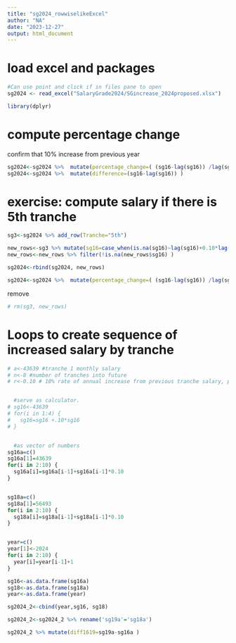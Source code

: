 ```yaml
---
title: "sg2024_rowwiselikeExcel"
author: "NA"
date: "2023-12-27"
output: html_document
---
```


# load excel and packages

```r
#Can use point and click if in files pane to open
sg2024 <- read_excel("SalaryGrade2024/SGincrease_2024proposed.xlsx") 

library(dplyr)
```


# compute percentage change

confirm that 10% increase from previous year

```r

sg2024<-sg2024 %>%  mutate(percentage_change=( (sg16-lag(sg16)) /lag(sg16) ) ) 
sg2024<-sg2024 %>%  mutate(difference=(sg16-lag(sg16)) )  

```


# exercise: compute salary if there is 5th tranche


```r
sg3<-sg2024 %>% add_row(Tranche="5th")

new_rows<-sg3 %>% mutate(sg16=case_when(is.na(sg16)~lag(sg16)+0.10*lag(sg16) ) )
new_rows<-new_rows %>% filter(!is.na(new_rows$sg16) )

sg2024<-rbind(sg2024, new_rows)

sg2024<-sg2024 %>%  mutate(percentage_change=( (sg16-lag(sg16)) /lag(sg16) ) ) 

```


remove 
```r
# rm(sg3, new_rows)
```

# Loops to create sequence of increased salary by tranche

```r
# a<-43639 #tranche 1 monthly salary
# n<-8 #number of tranches into future
# r<-0.10 # 10% rate of annual increase from previous tranche salary, per the bill


  #serve as calculator. 
# sg16<-43639
# for(i in 1:4) {
#   sg16=sg16 +.10*sg16
# }


  #as vector of numbers
sg16a=c()
sg16a[1]=43639
for(i in 2:10) {
  sg16a[i]=sg16a[i-1]+sg16a[i-1]*0.10
}


sg18a=c()
sg18a[1]=56493
for(i in 2:10) {
  sg18a[i]=sg18a[i-1]+sg18a[i-1]*0.10
}


year=c()
year[1]<-2024
for(i in 2:10) {
  year[i]=year[i-1]+1
}

sg16<-as.data.frame(sg16a)
sg18<-as.data.frame(sg18a)
year<-as.data.frame(year)

sg2024_2<-cbind(year,sg16, sg18)

sg2024_2<-sg2024_2 %>% rename('sg19a'='sg18a') 

sg2024_2 %>% mutate(diff1619=sg19a-sg16a )


```

